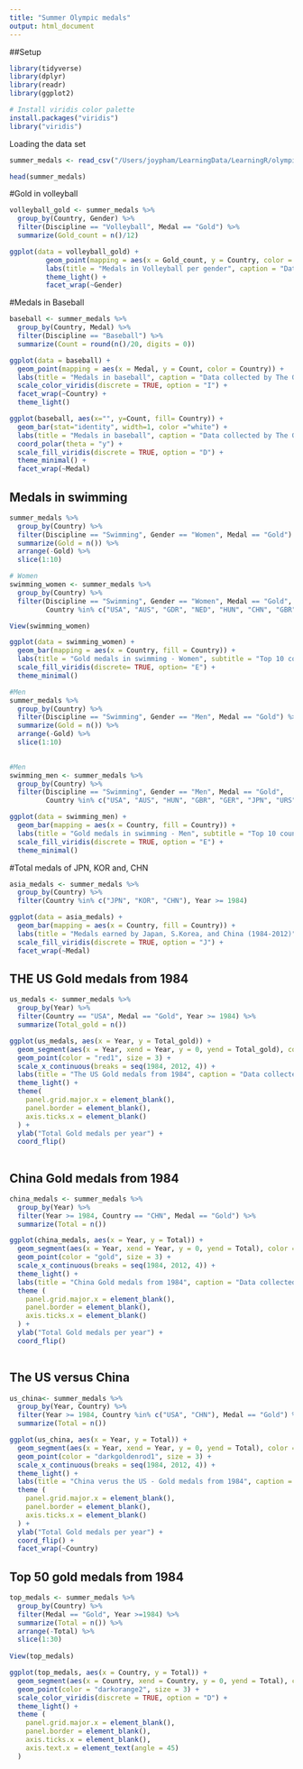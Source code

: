 ```yaml
---
title: "Summer Olympic medals"
output: html_document
---
```


##Setup

```r
library(tidyverse)
library(dplyr)
library(readr)
library(ggplot2)
```
```r
# Install viridis color palette
install.packages("viridis")
library("viridis")
```

Loading the data set

```r
summer_medals <- read_csv("/Users/joypham/LearningData/LearningR/olympics/summer.csv", col_names = TRUE)
```

```r
head(summer_medals)
```

#Gold in volleyball

```r
volleyball_gold <- summer_medals %>% 
  group_by(Country, Gender) %>% 
  filter(Discipline == "Volleyball", Medal == "Gold") %>% 
  summarize(Gold_count = n()/12)

ggplot(data = volleyball_gold) +
         geom_point(mapping = aes(x = Gold_count, y = Country, color = Country)) +
         labs(title = "Medals in Volleyball per gender", caption = "Data collected by The Guardian") +
         theme_light() +
         facet_wrap(~Gender)
```

#Medals in Baseball

```r
baseball <- summer_medals %>% 
  group_by(Country, Medal) %>% 
  filter(Discipline == "Baseball") %>% 
  summarize(Count = round(n()/20, digits = 0))

ggplot(data = baseball) +
  geom_point(mapping = aes(x = Medal, y = Count, color = Country)) +
  labs(title = "Medals in baseball", caption = "Data collected by The Guardian") +
  scale_color_viridis(discrete = TRUE, option = "I") +
  facet_wrap(~Country) +
  theme_light()
```

```r
ggplot(baseball, aes(x="", y=Count, fill= Country)) +
  geom_bar(stat="identity", width=1, color ="white") +
  labs(title = "Medals in baseball", caption = "Data collected by The Guardian") +
  coord_polar(theta = "y") +
  scale_fill_viridis(discrete = TRUE, option = "D") +
  theme_minimal() +
  facet_wrap(~Medal)
```


## Medals in swimming

```r
summer_medals %>% 
  group_by(Country) %>% 
  filter(Discipline == "Swimming", Gender == "Women", Medal == "Gold") %>% 
  summarize(Gold = n()) %>% 
  arrange(-Gold) %>% 
  slice(1:10)
```


```r
# Women
swimming_women <- summer_medals %>% 
  group_by(Country) %>% 
  filter(Discipline == "Swimming", Gender == "Women", Medal == "Gold",
         Country %in% c("USA", "AUS", "GDR", "NED", "HUN", "CHN", "GBR", "GER", "JPN", "UKR"))

View(swimming_women)
```


```r
ggplot(data = swimming_women) +
  geom_bar(mapping = aes(x = Country, fill = Country)) +
  labs(title = "Gold medals in swimming - Women", subtitle = "Top 10 countries", caption = "Data collected by The Guardian") +
  scale_fill_viridis(discrete= TRUE, option= "E") +
  theme_minimal()
```
```r
#Men
summer_medals %>% 
  group_by(Country) %>% 
  filter(Discipline == "Swimming", Gender == "Men", Medal == "Gold") %>% 
  summarize(Gold = n()) %>% 
  arrange(-Gold) %>% 
  slice(1:10)
  
```

```r
#Men
swimming_men <- summer_medals %>% 
  group_by(Country) %>% 
  filter(Discipline == "Swimming", Gender == "Men", Medal == "Gold",
         Country %in% c("USA", "AUS", "HUN", "GBR", "GER", "JPN", "URS", "FRA", "EUN", "SWE"))

ggplot(data = swimming_men) +
  geom_bar(mapping = aes(x = Country, fill = Country)) +
  labs(title = "Gold medals in swimming - Men", subtitle = "Top 10 countries", caption = "Data collected by The Guardian") +
  scale_fill_viridis(discrete = TRUE, option = "E") +
  theme_minimal()
```

#Total medals of JPN, KOR and, CHN

```r
asia_medals <- summer_medals %>% 
  group_by(Country) %>% 
  filter(Country %in% c("JPN", "KOR", "CHN"), Year >= 1984)

ggplot(data = asia_medals) +
  geom_bar(mapping = aes(x = Country, fill = Country)) +
  labs(title = "Medals earned by Japan, S.Korea, and China (1984-2012)", caption = "Data collected by The Guardian") +
  scale_fill_viridis(discrete = TRUE, option = "J") +
  facet_wrap(~Medal)
```

## THE US Gold medals from 1984

```r
us_medals <- summer_medals %>%
  group_by(Year) %>% 
  filter(Country == "USA", Medal == "Gold", Year >= 1984) %>% 
  summarize(Total_gold = n())

ggplot(us_medals, aes(x = Year, y = Total_gold)) +
  geom_segment(aes(x = Year, xend = Year, y = 0, yend = Total_gold), color = "deepskyblue3") +
  geom_point(color = "red1", size = 3) +
  scale_x_continuous(breaks = seq(1984, 2012, 4)) +
  labs(title = "The US Gold medals from 1984", caption = "Data collected by The Guardian") +
  theme_light() +
  theme(
    panel.grid.major.x = element_blank(),
    panel.border = element_blank(),
    axis.ticks.x = element_blank()
  ) +
  ylab("Total Gold medals per year") +
  coord_flip()
  
```

## China Gold medals from 1984

```r
china_medals <- summer_medals %>% 
  group_by(Year) %>% 
  filter(Year >= 1984, Country == "CHN", Medal == "Gold") %>% 
  summarize(Total = n())

ggplot(china_medals, aes(x = Year, y = Total)) +
  geom_segment(aes(x = Year, xend = Year, y = 0, yend = Total), color = "red1") +
  geom_point(color = "gold", size = 3) +
  scale_x_continuous(breaks = seq(1984, 2012, 4)) +
  theme_light() +
  labs(title = "China Gold medals from 1984", caption = "Data collected by The Guardian") +
  theme (
    panel.grid.major.x = element_blank(),
    panel.border = element_blank(),
    axis.ticks.x = element_blank()
  ) +
  ylab("Total Gold medals per year") +
  coord_flip()
  

```

## The US versus China

```r
us_china<- summer_medals %>% 
  group_by(Year, Country) %>% 
  filter(Year >= 1984, Country %in% c("USA", "CHN"), Medal == "Gold") %>% 
  summarize(Total = n())

ggplot(us_china, aes(x = Year, y = Total)) +
  geom_segment(aes(x = Year, xend = Year, y = 0, yend = Total), color = "deepskyblue2") +
  geom_point(color = "darkgoldenrod1", size = 3) +
  scale_x_continuous(breaks = seq(1984, 2012, 4)) +
  theme_light() +
  labs(title = "China verus the US - Gold medals from 1984", caption = "Data collected by The Guardian") +
  theme (
    panel.grid.major.x = element_blank(),
    panel.border = element_blank(),
    axis.ticks.x = element_blank()
  ) +
  ylab("Total Gold medals per year") +
  coord_flip() +
  facet_wrap(~Country)

```
## Top 50 gold medals from 1984

```r
top_medals <- summer_medals %>% 
  group_by(Country) %>% 
  filter(Medal == "Gold", Year >=1984) %>% 
  summarize(Total = n()) %>% 
  arrange(-Total) %>% 
  slice(1:30)
  
View(top_medals)
```

```r
ggplot(top_medals, aes(x = Country, y = Total)) +
  geom_segment(aes(x = Country, xend = Country, y = 0, yend = Total), color = "cyan4") +
  geom_point(color = "darkorange2", size = 3) +
  scale_color_viridis(discrete = TRUE, option = "D") +
  theme_light() +
  theme (
    panel.grid.major.x = element_blank(),
    panel.border = element_blank(),
    axis.ticks.x = element_blank(),
    axis.text.x = element_text(angle = 45)
  )
 
```

